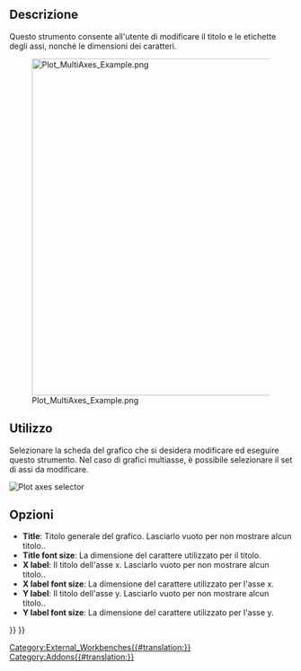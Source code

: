 <languages/>

{{Docnav/it
|[[Plot_Legend/it|Legenda]]
|[[Plot_Positions/it|Posizioni]]
|[[Plot_Workbench/it|Plot]]
|IconL=Plot_Legend.svg
|IconR=Plot_Positions.svg
|IconC=Workbench_Plot.svg
}}

{{GuiCommand/it
|Name=Plot Labels
|Name/it=Etichette
|MenuLocation=Plot → Imposta le etichette
|Workbenches=[[Plot_Workbench/it|Plot]]
}}

<span id="Description"></span>
==Descrizione==

Questo strumento consente all'utente di modificare il titolo e le etichette degli assi, nonché le dimensioni dei caratteri.

[[Image:Plot_MultiAxes_Example.png|600px]]

<span id="Usage"></span>
==Utilizzo==

Selezionare la scheda del grafico che si desidera modificare ed eseguire questo strumento. Nel caso di grafici multiasse, è possibile selezionare il set di assi da modificare.

[[File:Plot Axes Active.png|Plot axes selector]]
{{Caption|Selettore per il sistema di assi da editare}}

<span id="Options"></span>
==Opzioni==

* '''Title''': Titolo generale del grafico. Lasciarlo vuoto per non mostrare alcun titolo..
* '''Title font size''': La dimensione del carattere utilizzato per il titolo.
* '''X label''': Il titolo dell'asse x. Lasciarlo vuoto per non mostrare alcun titolo..
* '''X label font size''': La dimensione del carattere utilizzato per l'asse x.
* '''Y label''': Il titolo dell'asse y. Lasciarlo vuoto per non mostrare alcun titolo..
* '''Y label font size''': La dimensione del carattere utilizzato per l'asse y.


{{Docnav/it
|[[Plot_Legend/it|Legenda]]
|[[Plot_Positions/it|Posizioni]]
|[[Plot_Workbench/it|Plot]]
|IconL=Plot_Legend.svg
|IconR=Plot_Positions.svg
|IconC=Workbench_Plot.svg
}}

{{Plot_Tools_navi{{#translation:}}}}
{{Userdocnavi{{#translation:}}}}
[[Category:External_Workbenches{{#translation:}}]]
[[Category:Addons{{#translation:}}]]